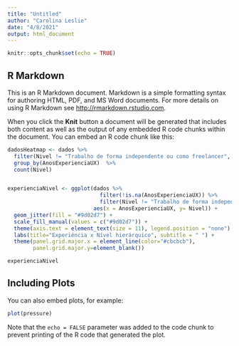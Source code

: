 ```yaml
---
title: "Untitled"
author: "Carolina Leslie"
date: "4/8/2021"
output: html_document
---
```


```r
knitr::opts_chunk$set(echo = TRUE)
```

## R Markdown

This is an R Markdown document. Markdown is a simple formatting syntax for authoring HTML, PDF, and MS Word documents. For more details on using R Markdown see <http://rmarkdown.rstudio.com>.

When you click the **Knit** button a document will be generated that includes both content as well as the output of any embedded R code chunks within the document. You can embed an R code chunk like this:

```r

dadosHeatmap <- dados %>% 
  filter(Nivel != "Trabalho de forma independente ou como freelancer", Nivel != "Pesquisador acadêmico", Nivel != "Outro (especifique)", Nivel != "Trainee") %>% 
  group_by(AnosExperienciaUX)  %>% 
  count(Nivel)



```

```r

experienciaNivel <- ggplot(dados %>%
                             filter(!is.na(AnosExperienciaUX)) %>%
                             filter(Nivel != "Trabalho de forma independente ou como freelancer", Nivel != "Pesquisador acadêmico", Nivel != "Outro (especifique)", Nivel != "Trainee"),
                           aes(x = AnosExperienciaUX, y= Nivel)) +
  geom_jitter(fill = "#9d02d7") +
  scale_fill_manual(values = c("#9d02d7")) + 
  theme(axis.text = element_text(size = 11), legend.position = "none") +
  labs(title="Experiência x Nível hierárquico", subtitle = " ") +
  theme(panel.grid.major.x = element_line(color="#cbcbcb"), 
        panel.grid.major.y=element_blank()) 

experienciaNivel
```

## Including Plots

You can also embed plots, for example:

```r
plot(pressure)
```

Note that the `echo = FALSE` parameter was added to the code chunk to prevent printing of the R code that generated the plot.

